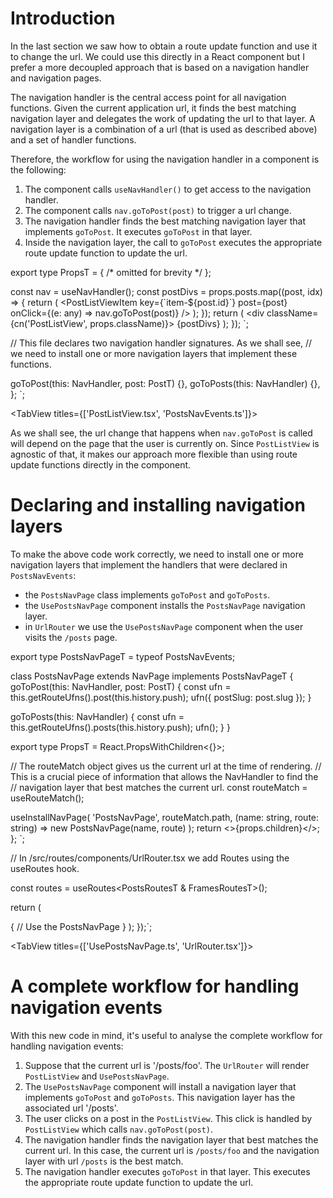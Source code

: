 # Introduction

In the last section we saw how to obtain a route update function and use it to change the url.
We could use this directly in a React component but I prefer a more decoupled approach that is based
on a navigation handler and navigation pages.

The navigation handler is the central access point for all navigation functions.
Given the current application url, it finds the best matching navigation layer and delegates the
work of updating the url to that layer. A navigation layer is a combination
of a url (that is used as described above) and a set of handler functions.

Therefore, the workflow for using the navigation handler in a component is the following:

1. The component calls `useNavHandler()` to get access to the navigation handler.
2. The component calls `nav.goToPost(post)` to trigger a url change.
3. The navigation handler finds the best matching navigation layer that implements `goToPost`.
   It executes `goToPost` in that layer.
4. Inside the navigation layer, the call to `goToPost` executes the appropriate route update function
   to update the url.


export type PropsT = { /* omitted for brevity */ };

  const nav = useNavHandler<typeof PostsNavEvents>();
  const postDivs = props.posts.map((post, idx) => {
    return (
      <PostListViewItem
        key={\`item-\$\{post.id\}\`}
        post={post}
        onClick={(e: any) => nav.goToPost(post)}
      />
    );
  });
  return (
    <div className={cn('PostListView', props.className)}>
      {postDivs}
    </div>
  );
});
`;

// This file declares two navigation handler signatures. As we shall see,
// we need to install one or more navigation layers that implement these functions.


  goToPost(this: NavHandler, post: PostT) {},
  goToPosts(this: NavHandler) {},
};
`;

<TabView titles={['PostListView.tsx', 'PostsNavEvents.ts']}>
  <CodeSnippet code={code1} />
  <CodeSnippet code={code2} />
</TabView>

As we shall see, the url change that happens when `nav.goToPost` is called will depend
on the page that the user is currently on. Since `PostListView` is agnostic of that,
it makes our approach more flexible than using route update functions directly in the
component.

# Declaring and installing navigation layers

To make the above code work correctly, we need to install one or more navigation layers
that implement the handlers that were declared in `PostsNavEvents`:

- the `PostsNavPage` class implements `goToPost` and `goToPosts`.
- the `UsePostsNavPage` component installs the `PostsNavPage` navigation layer.
- in `UrlRouter` we use the `UsePostsNavPage` component when the user visits the `/posts` page.

export type PostsNavPageT = typeof PostsNavEvents;

class PostsNavPage extends NavPage implements PostsNavPageT {
goToPost(this: NavHandler, post: PostT) {
const ufn = this.getRouteUfns<DashboardRoutesT>().post(this.history.push);
ufn({ postSlug: post.slug });
}

goToPosts(this: NavHandler) {
const ufn = this.getRouteUfns<DashboardRoutesT>().posts(this.history.push);
ufn();
}
}

export type PropsT = React.PropsWithChildren<{}>;

  // The routeMatch object gives us the current url at the time of rendering.
  // This is a crucial piece of information that allows the NavHandler to find the
  // navigation layer that best matches the current url.
  const routeMatch = useRouteMatch();

useInstallNavPage(
'PostsNavPage',
routeMatch.path,
(name: string, route: string) => new PostsNavPage(name, route)
);
return <>{props.children}</>;
};
`;

// In /src/routes/components/UrlRouter.tsx we add Routes using the useRoutes hook.


  const routes = useRoutes<PostsRoutesT & FramesRoutesT>();

return (

<Route path={routes.posts()}>
  {
    // Use the PostsNavPage
  }
  <UsePostsNavPage />
  <PostListView />
  <Route path={routes.post()}>
    <PostView />
  </Route>
</Route>
); });`;

<TabView titles={['UsePostsNavPage.ts', 'UrlRouter.tsx']}>
  <CodeSnippet code={code3} />
  <CodeSnippet code={code4} />
</TabView>

# A complete workflow for handling navigation events

With this new code in mind, it's useful to analyse the complete workflow for handling navigation
events:

1. Suppose that the current url is '/posts/foo'. The `UrlRouter` will render `PostListView` and `UsePostsNavPage`.
2. The `UsePostsNavPage` component will install a navigation layer that implements `goToPost` and `goToPosts`.
   This navigation layer has the associated url '/posts'.
3. The user clicks on a post in the `PostListView`. This click is handled by `PostListView` which calls `nav.goToPost(post)`.
4. The navigation handler finds the navigation layer that best matches the current url.
   In this case, the current url is `/posts/foo` and the navigation layer with url `/posts` is the best match.
5. The navigation handler executes `goToPost` in that layer. This executes the appropriate route update
   function to update the url.
